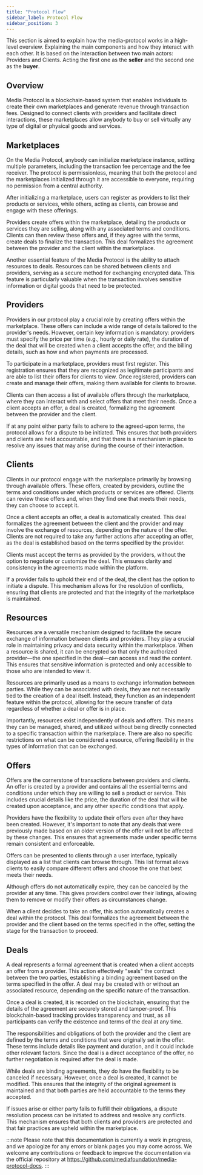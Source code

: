 ```yaml
---
title: "Protocol Flow"
sidebar_label: Protocol Flow
sidebar_position: 3
---
```


This section is aimed to explain how the media-protocol works in a high-level overview. Explaining the main components and how they interact with each other.
It is based on the interaction between two main actors: Providers and Clients. Acting the first one as the **seller** and the second one as the **buyer**.

## Overview

Media Protocol is a blockchain-based system that enables individuals to create their own marketplaces and generate revenue through transaction fees. Designed to connect clients with providers and facilitate direct interactions, these marketplaces allow anybody to buy or sell virtually any type of digital or physical goods and services. 

## Marketplaces

On the Media Protocol, anybody can initialize marketplace instance, setting multiple parameters, including the transaction fee percentage and the fee receiver. The protocol is permissionless, meaning that both the protocol and the marketplaces initialized through it are accessible to everyone, requiring no permission from a central authority. 

After initializing a marketplace, users can register as providers to list their products or services, while others, acting as clients, can browse and engage with these offerings. 

Providers create offers within the marketplace, detailing the products or services they are selling, along with any associated terms and conditions. Clients can then review these offers and, if they agree with the terms, create deals to finalize the transaction. This deal formalizes the agreement between the provider and the client within the marketplace.

Another essential feature of the Media Protocol is the ability to attach resources to deals. Resources can be shared between clients and providers, serving as a secure method for exchanging encrypted data. This feature is particularly valuable when the transaction involves sensitive information or digital goods that need to be protected.


## Providers

Providers in our protocol play a crucial role by creating offers within the marketplace. These offers can include a wide range of details tailored to the provider's needs. However, certain key information is mandatory: providers must specify the price per time (e.g., hourly or daily rate), the duration of the deal that will be created when a client accepts the offer, and the billing details, such as how and when payments are processed.

To participate in a marketplace, providers must first register. This registration ensures that they are recognized as legitimate participants and are able to list their offers for clients to view. Once registered, providers can create and manage their offers, making them available for clients to browse.

Clients can then access a list of available offers through the marketplace, where they can interact with and select offers that meet their needs. Once a client accepts an offer, a deal is created, formalizing the agreement between the provider and the client.

If at any point either party fails to adhere to the agreed-upon terms, the protocol allows for a dispute to be initiated. This ensures that both providers and clients are held accountable, and that there is a mechanism in place to resolve any issues that may arise during the course of their interaction.

## Clients

Clients in our protocol engage with the marketplace primarily by browsing through available offers. These offers, created by providers, outline the terms and conditions under which products or services are offered. Clients can review these offers and, when they find one that meets their needs, they can choose to accept it.

Once a client accepts an offer, a deal is automatically created. This deal formalizes the agreement between the client and the provider and may involve the exchange of resources, depending on the nature of the offer. Clients are not required to take any further actions after accepting an offer, as the deal is established based on the terms specified by the provider.

Clients must accept the terms as provided by the providers, without the option to negotiate or customize the deal. This ensures clarity and consistency in the agreements made within the platform.

If a provider fails to uphold their end of the deal, the client has the option to initiate a dispute. This mechanism allows for the resolution of conflicts, ensuring that clients are protected and that the integrity of the marketplace is maintained.

## Resources

Resources are a versatile mechanism designed to facilitate the secure exchange of information between clients and providers. They play a crucial role in maintaining privacy and data security within the marketplace. When a resource is shared, it can be encrypted so that only the authorized provider—the one specified in the deal—can access and read the content. This ensures that sensitive information is protected and only accessible to those who are intended to view it.

Resources are primarily used as a means to exchange information between parties. While they can be associated with deals, they are not necessarily tied to the creation of a deal itself. Instead, they function as an independent feature within the protocol, allowing for the secure transfer of data regardless of whether a deal or offer is in place.

Importantly, resources exist independently of deals and offers. This means they can be managed, shared, and utilized without being directly connected to a specific transaction within the marketplace. There are also no specific restrictions on what can be considered a resource, offering flexibility in the types of information that can be exchanged.

## Offers

Offers are the cornerstone of transactions between providers and clients. An offer is created by a provider and contains all the essential terms and conditions under which they are willing to sell a product or service. This includes crucial details like the price, the duration of the deal that will be created upon acceptance, and any other specific conditions that apply.

Providers have the flexibility to update their offers even after they have been created. However, it's important to note that any deals that were previously made based on an older version of the offer will not be affected by these changes. This ensures that agreements made under specific terms remain consistent and enforceable.

Offers can be presented to clients through a user interface, typically displayed as a list that clients can browse through. This list format allows clients to easily compare different offers and choose the one that best meets their needs.

Although offers do not automatically expire, they can be canceled by the provider at any time. This gives providers control over their listings, allowing them to remove or modify their offers as circumstances change.

When a client decides to take an offer, this action automatically creates a deal within the protocol. This deal formalizes the agreement between the provider and the client based on the terms specified in the offer, setting the stage for the transaction to proceed.

## Deals

A deal represents a formal agreement that is created when a client accepts an offer from a provider. This action effectively "seals" the contract between the two parties, establishing a binding agreement based on the terms specified in the offer. A deal may be created with or without an associated resource, depending on the specific nature of the transaction.

Once a deal is created, it is recorded on the blockchain, ensuring that the details of the agreement are securely stored and tamper-proof. This blockchain-based tracking provides transparency and trust, as all participants can verify the existence and terms of the deal at any time.

The responsibilities and obligations of both the provider and the client are defined by the terms and conditions that were originally set in the offer. These terms include details like payment and duration, and it could include other relevant factors. Since the deal is a direct acceptance of the offer, no further negotiation is required after the deal is made.

While deals are binding agreements, they do have the flexibility to be canceled if necessary. However, once a deal is created, it cannot be modified. This ensures that the integrity of the original agreement is maintained and that both parties are held accountable to the terms they accepted.

If issues arise or either party fails to fulfill their obligations, a dispute resolution process can be initiated to address and resolve any conflicts. This mechanism ensures that both clients and providers are protected and that fair practices are upheld within the marketplace.

:::note
Please note that this documentation is currently a work in progress, and we apologize for any errors or blank pages you may come across. We welcome any contributions or feedback to improve the documentation via the official repository at https://github.com/mediafoundation/media-protocol-docs.
:::